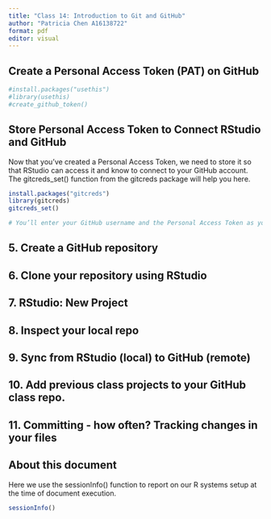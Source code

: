 ```yaml
---
title: "Class 14: Introduction to Git and GitHub"
author: "Patricia Chen A16138722"
format: pdf
editor: visual
---
```


## Create a Personal Access Token (PAT) on GitHub

```r
#install.packages("usethis")
#library(usethis)
#create_github_token()

```

## Store Personal Access Token to Connect RStudio and GitHub

Now that you've created a Personal Access Token, we need to store it so that RStudio can access it and know to connect to your GitHub account. The gitcreds_set() function from the gitcreds package will help you here.

```r
install.packages("gitcreds")
library(gitcreds)
gitcreds_set()

# You’ll enter your GitHub username and the Personal Access Token as your password (NOT your GitHub password). Just paste the PAT (token) you copied from the GitHub website above. Once you’ve done all of this, you have connected RStudio to GitHub!


```

## 5. Create a GitHub repository

## 6. Clone your repository using RStudio

## 7. RStudio: New Project

## 8. Inspect your local repo

## 9. Sync from RStudio (local) to GitHub (remote)

## 10. Add previous class projects to your GitHub class repo.

## 11. Committing - how often? Tracking changes in your files

## About this document

Here we use the sessionInfo() function to report on our R systems setup at the time of document execution.

```r
sessionInfo()

```
